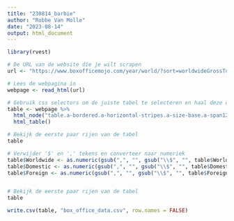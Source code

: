 ```yaml
---
title: "230814_barbie"
author: "Robbe Van Molle"
date: "2023-08-14"
output: html_document
---
```


```r
library(rvest)

# De URL van de website die je wilt scrapen
url <- "https://www.boxofficemojo.com/year/world/?sort=worldwideGrossToDate&ref_=bo_ydw__resort#table"

# Lees de webpagina in
webpage <- read_html(url)

# Gebruik css selectors om de juiste tabel te selecteren en haal deze op
table <- webpage %>%
  html_node("table.a-bordered.a-horizontal-stripes.a-size-base.a-span12.mojo-body-table.mojo-table-annotated") %>%
  html_table()

# Bekijk de eerste paar rijen van de tabel
table
```

```r
# Verwijder '$' en ',' tekens en converteer naar numeriek
table$Worldwide <- as.numeric(gsub(",", "", gsub("\\$", "", table$Worldwide)))
table$Domestic <- as.numeric(gsub(",", "", gsub("\\$", "", table$Domestic)))
table$Foreign <- as.numeric(gsub(",", "", gsub("\\$", "", table$Foreign)))


# Bekijk de eerste paar rijen van de tabel
table

write.csv(table, "box_office_data.csv", row.names = FALSE)
```

